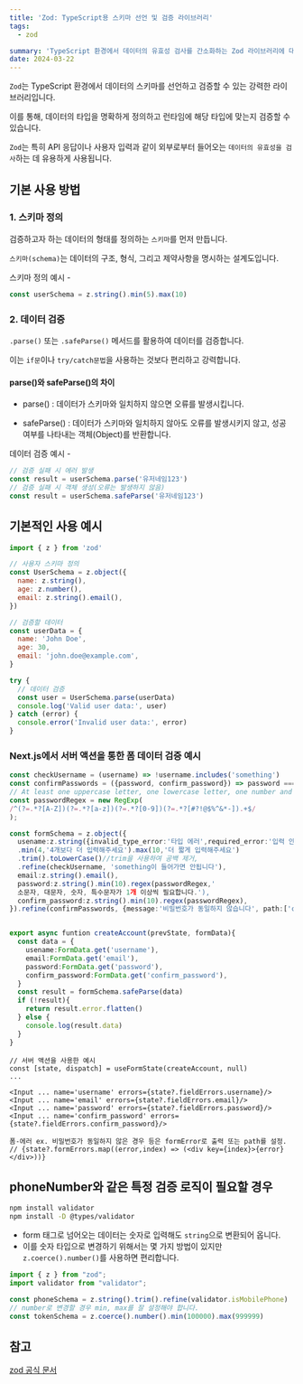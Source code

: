 ```yaml
---
title: 'Zod: TypeScript용 스키마 선언 및 검증 라이브러리'
tags:
  - zod

summary: 'TypeScript 환경에서 데이터의 유효성 검사를 간소화하는 Zod 라이브러리에 대해 알아보겠습니다.'
date: 2024-03-22
---
```


`Zod`는 TypeScript 환경에서 데이터의 스키마를 선언하고 검증할 수 있는 강력한 라이브러리입니다. 

이를 통해, 데이터의 타입을 명확하게 정의하고 런타임에 해당 타입에 맞는지 검증할 수 있습니다. 

`Zod`는 특히 API 응답이나 사용자 입력과 같이 외부로부터 들어오는 `데이터의 유효성을 검사`하는 데 유용하게 사용됩니다.

## 기본 사용 방법

### 1. 스키마 정의 

검증하고자 하는 데이터의 형태를 정의하는 `스키마`를 먼저 만듭니다. 

`스키마(schema)`는 데이터의 구조, 형식, 그리고 제약사항을 명시하는 설계도입니다.

스키마 정의 예시 -

```javascript
const userSchema = z.string().min(5).max(10)
```

### 2. 데이터 검증 

`.parse()` 또는 `.safeParse()` 메서드를 활용하여 데이터를 검증합니다. 

이는 `if문`이나 `try/catch문법`을 사용하는 것보다 편리하고 강력합니다.

#### parse()와 safeParse()의 차이

- parse() : 데이터가 스키마와 일치하지 않으면 오류를 발생시킵니다.

- safeParse() : 데이터가 스키마와 일치하지 않아도 오류를 발생시키지 않고, 성공 여부를 나타내는 객체(Object)를 반환합니다.

데이터 검증 예시 -

```javascript
// 검증 실패 시 에러 발생
const result = userSchema.parse('유저네임123') 
// 검증 실패 시 객체 생성(오류는 발생하지 않음)
const result = userSchema.safeParse('유저네임123') 
```

## 기본적인 사용 예시

```javascript
import { z } from 'zod'

// 사용자 스키마 정의
const UserSchema = z.object({
  name: z.string(),
  age: z.number(),
  email: z.string().email(),
})

// 검증할 데이터
const userData = {
  name: 'John Doe',
  age: 30,
  email: 'john.doe@example.com',
}

try {
  // 데이터 검증
  const user = UserSchema.parse(userData)
  console.log('Valid user data:', user)
} catch (error) {
  console.error('Invalid user data:', error)
}
```

### Next.js에서 서버 액션을 통한 폼 데이터 검증 예시

```javascript:app/somefoler/action.ts
const checkUsername = (username) => !username.includes('something')
const confirmPasswords = ({password, confirm_password}) => password === confirm_password
// At least one uppercase letter, one lowercase letter, one number and one special character
const passwordRegex = new RegExp(
/^(?=.*?[A-Z])(?=.*?[a-z])(?=.*?[0-9])(?=.*?[#?!@$%^&*-]).+$/
);

const formSchema = z.object({
  usename:z.string({invalid_type_error:'타입 에러',required_error:'입력 안함'})
  .min(4,'4개보다 더 입력해주세요').max(10,'더 짧게 입력해주세요')
  .trim().toLowerCase()//trim을 사용하여 공백 제거, 
  .refine(checkUsername, 'something이 들어가면 안됩니다'),
  email:z.string().email(),
  password:z.string().min(10).regex(passwordRegex,'
  소문자, 대문자, 숫자, 특수문자가 1개 이상씩 필요합니다.'),
  confirm_password:z.string().min(10).regex(passwordRegex),
}).refine(confirmPasswords, {message:'비밀번호가 동일하지 않습니다', path:['confirm_password']})


export async funtion createAccount(prevState, formData){
  const data = {
    usename:FormData.get('username'),
    email:FormData.get('email'),
    password:FormData.get('password'),
    confirm_password:FormData.get('confirm_password'),
  }
  const result = formSchema.safeParse(data)
  if (!result){
    return result.error.flatten()
  } else {
    console.log(result.data)
  }
}
```

```javascript:app/create/page.tsx
// 서버 액션을 사용한 예시
const [state, dispatch] = useFormState(createAccount, null)
...

<Input ... name='username' errors={state?.fieldErrors.username}/>
<Input ... name='email' errors={state?.fieldErrors.email}/>
<Input ... name='password' errors={state?.fieldErrors.password}/>
<Input ... name='confirm_password' errors={state?.fieldErrors.confirm_password}/>

폼-에러 ex. 비밀번호가 동일하지 않은 경우 등은 formError로 출력 또는 path를 설정.
// {state?.formErrors.map((error,index) => (<div key={index}>{error}</div>))}
```

## phoneNumber와 같은 특정 검증 로직이 필요할 경우

```bash
npm install validator
npm install -D @types/validator
```

- form 태그로 넘어오는 데이터는 숫자로 입력해도 `string`으로 변환되어 옵니다.
- 이를 숫자 타입으로 변경하기 위해서는 몇 가지 방법이 있지만 `z.coerce().number()`를 사용하면 편리합니다.

```javascript:app/somefoler/action.ts
import { z } from "zod";
import validator from "validator";

const phoneSchema = z.string().trim().refine(validator.isMobilePhone)
// number로 변경할 경우 min, max를 잘 설정해야 합니다.
const tokenSchema = z.coerce().number().min(100000).max(999999)
```

## 참고

[zod 공식 문서](https://zod.dev/?id=basic-usage 'zod 공식 문서')